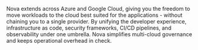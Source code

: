 Nova extends across Azure and Google Cloud, giving you the freedom to
move workloads to the cloud best suited for the applications - without
chaining you to a single provider. By unifying the developer experience,
infrastructure as code, security frameworks, CI/CD pipelines, and
observability under one umbrella. Nova simplifies multi-cloud governance
and keeps operational overhead in check.
